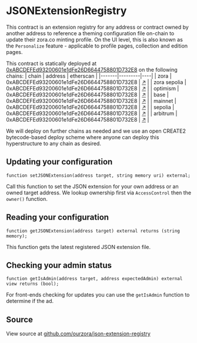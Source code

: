 
# JSONExtensionRegistry

This contract is an extension registry for any address or contract owned by another address to reference a theming configuration file on-chain to update their zora.co minting profile. On the UI level, this is also known as the `Personalize` feature - applicable to profile pages, collection and edition pages.

This contract is statically deployed at [0xABCDEFEd93200601e1dFe26D6644758801D732E8](https://etherscan.io/address/0xABCDEFEd93200601e1dFe26D6644758801D732E8) on the following chains:
| chain | address | etherscan |
|-------|---------|----|
| zora | 0xABCDEFEd93200601e1dFe26D6644758801D732E8 | [↗](https://explorer.zora.energy/address/0xABCDEFEd93200601e1dFe26D6644758801D732E8) |
| zora sepolia | 0xABCDEFEd93200601e1dFe26D6644758801D732E8 | [↗](https://sepolia.explorer.zora.energy/address/0xABCDEFEd93200601e1dFe26D6644758801D732E8) |
| optimism | 0xABCDEFEd93200601e1dFe26D6644758801D732E8 | [↗](https://optimistic.etherscan.io/address/0xABCDEFEd93200601e1dFe26D6644758801D732E8) |
| base | 0xABCDEFEd93200601e1dFe26D6644758801D732E8 | [↗](https://basescan.org/address/0xABCDEFEd93200601e1dFe26D6644758801D732E8) |
| mainnet | 0xABCDEFEd93200601e1dFe26D6644758801D732E8 | [↗](https://etherscan.io/address/0xABCDEFEd93200601e1dFe26D6644758801D732E8) |
| sepolia | 0xABCDEFEd93200601e1dFe26D6644758801D732E8 | [↗](https://sepolia.etherscan.io/address/0xABCDEFEd93200601e1dFe26D6644758801D732E8) |
| arbitrum | 0xABCDEFEd93200601e1dFe26D6644758801D732E8 | [↗](https://arbiscan.io/address/0xABCDEFEd93200601e1dFe26D6644758801D732E8) |


We will deploy on further chains as needed and we use an open CREATE2 bytecode-based deploy scheme where anyone can deploy this hyperstructure to any chain as desired.

## Updating your configuration

`function setJSONExtension(address target, string memory uri) external;`

Call this function to set the JSON extension for your own address or an owned target address. We lookup ownership first via `AccessControl` then the `owner()` function.

## Reading your configuration

`function getJSONExtension(address target) external returns (string memory);`

This function gets the latest registered JSON extension file.

## Checking your admin status

`function getIsAdmin(address target, address expectedAdmin) external view returns (bool);`

For front-ends checking for updates you can use the `getIsAdmin` function to determine if the ad.

## Source

View source at [github.com/ourzora/json-extension-registry](https://github.com/ourzora/json-extension-registry/)

